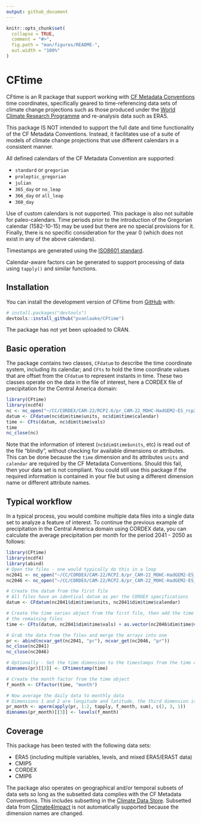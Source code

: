 ```yaml
---
output: github_document
---
```


<!-- README.md is generated from README.Rmd. Please edit that file -->

```r
knitr::opts_chunk$set(
  collapse = TRUE,
  comment = "#>",
  fig.path = "man/figures/README-",
  out.width = "100%"
)
```

# CFtime

<!-- badges: start -->
<!-- badges: end -->

CFtime is an R package that support working with [CF Metadata Conventions](http://cfconventions.org)
time coordinates, specifically geared to time-referencing data sets 
of climate change projections such as those produced under the [World Climate
Research Programme](https://www.wcrp-climate.org) and re-analysis data such as
ERA5.

This package IS NOT intended to support the full date and time functionality of
the CF Metadata Conventions. Instead, it facilitates use of a suite of models of
climate change projections that use different calendars in a consistent manner.

All defined calendars of the CF Metadata Convention are supported:

 - `standard` or `gregorian`
 - `proleptic_gregorian`
 - `julian`
 - `365_day` or `no_leap`
 - `366_day` or `all_leap`
 - `360_day`

Use of custom calendars is not supported. This package is also not suitable for
paleo-calendars. Time periods prior to the introduction of the Gregorian calendar
(1582-10-15) may be used but there are no special provisions for it. Finally,
there is no specific consideration for the year 0 (which does not exist in any of
the above calendars).

Timestamps are generated using the [ISO8601 standard](https://en.wikipedia.org/wiki/ISO_8601).

Calendar-aware factors can be generated to support processing of data using `tapply()`
and similar functions.

## Installation

You can install the development version of CFtime from [GitHub](https://github.com/) with:

``` r
# install.packages("devtools")
devtools::install_github("pvanlaake/CFtime")
```

The package has not yet been uploaded to CRAN.

## Basic operation

The package contains two classes, `CFdatum` to describe the time coordinate
system, including its calendar; and `CFts` to hold the time coordinate values
that are offset from the `CFdatum` to represent instants in time. These
two classes operate on the data in the file of interest, here a CORDEX file of
precipitation for the Central America domain:

```r
library(CFtime)
library(ncdf4)
nc <- nc_open("~/CC/CORDEX/CAM-22/RCP2.6/pr_CAM-22_MOHC-HadGEM2-ES_rcp26_r1i1p1_GERICS-REMO2015_v1_day_20060101-20101230.nc")
datum <- CFdatum(nc$dim$time$units, nc$dim$time$calendar)
time <- CFts(datum, nc$dim$time$vals)
time
nc_close(nc)
```

Note that the information of interest (`nc$dim$time$units`, etc) is read out of
the file "blindly", without checking for available dimensions or attributes.
This can be done because the `time` dimension and its attributes `units` and
`calendar` are required by the CF Metadata Conventions. Should this fail, then
your data set is not compliant. You could still use this package if the required
information is contained in your file but using a different dimension name or
different attribute names.

## Typical workflow

In a typical process, you would combine multiple data files into a single data
set to analyze a feature of interest. To continue the previous example of
precipitation in the Central America domain using CORDEX data, you can calculate
the average precipitation per month for the period 2041 - 2050 as follows:

```r
library(CFtime)
library(ncdf4)
library(abind)
# Open the files - one would typically do this in a loop
nc2041 <- nc_open("~/CC/CORDEX/CAM-22/RCP2.6/pr_CAM-22_MOHC-HadGEM2-ES_rcp26_r1i1p1_GERICS-REMO2015_v1_day_20410101-20451230.nc")
nc2046 <- nc_open("~/CC/CORDEX/CAM-22/RCP2.6/pr_CAM-22_MOHC-HadGEM2-ES_rcp26_r1i1p1_GERICS-REMO2015_v1_day_20460101-20501230.nc")

# Create the datum from the first file
# All files have an identical datum as per the CORDEX specifications
datum <- CFdatum(nc2041$dim$time$units, nc2041$dim$time$calendar)

# Create the time series object from the first file, then add the time values from 
# the remaining files
time <- CFts(datum, nc2041$dim$time$vals) + as.vector(nc2046$dim$time$vals)

# Grab the data from the files and merge the arrays into one
pr <- abind(ncvar_get(nc2041, "pr"), ncvar_get(nc2046, "pr"))
nc_close(nc2041)
nc_close(nc2046)

# Optionally - Set the time dimension to the timestamps from the time object
dimnames(pr)[[3]] <- CFtimestamp(time)

# Create the month factor from the time object
f_month <- CFfactor(time, "month")

# Now average the daily data to monthly data
# Dimensions 1 and 2 are longitude and latitude, the third dimension is time
pr_month <- aperm(apply(pr, 1:2, tapply, f_month, sum), c(2, 3, 1))
dimnames(pr_month)[[3]] <- levels(f_month)
```

## Coverage

This package has been tested with the following data sets:

 - ERA5 (including multiple variables, levels, and mixed ERA5/ERA5T data)
 - CMIP5
 - CORDEX
 - CMIP6

The package also operates on geographical and/or temporal subsets of data sets
so long as the subsetted data complies with the CF Metadata Conventions. This
includes subsetting in the [Climate Data Store](https://cds.climate.copernicus.eu/#!/home).
Subsetted data from [Climate4Impact](https://climate4impact.eu/impactportal/general/index.jsp)
is not automatically supported because the dimension names are changed.
